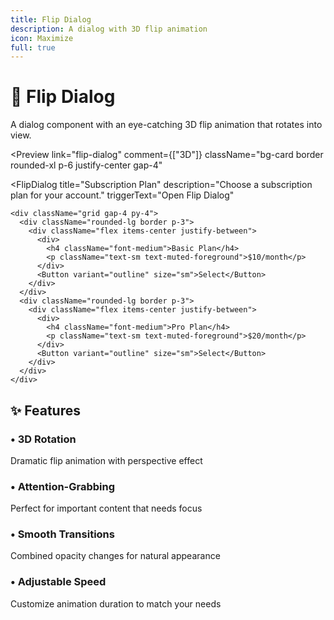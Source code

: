 ```yaml
---
title: Flip Dialog
description: A dialog with 3D flip animation
icon: Maximize
full: true
---
```



# 🔄 Flip Dialog

A dialog component with an eye-catching 3D flip animation that rotates into view.

<Preview
  link="flip-dialog"
  comment={["3D"]}
     className="bg-card border rounded-xl  p-6  justify-center gap-4"

>
  <FlipDialog
    title="Subscription Plan"
    description="Choose a subscription plan for your account."
    triggerText="Open Flip Dialog"
  >
    <div className="grid gap-4 py-4">
      <div className="rounded-lg border p-3">
        <div className="flex items-center justify-between">
          <div>
            <h4 className="font-medium">Basic Plan</h4>
            <p className="text-sm text-muted-foreground">$10/month</p>
          </div>
          <Button variant="outline" size="sm">Select</Button>
        </div>
      </div>
      <div className="rounded-lg border p-3">
        <div className="flex items-center justify-between">
          <div>
            <h4 className="font-medium">Pro Plan</h4>
            <p className="text-sm text-muted-foreground">$20/month</p>
          </div>
          <Button variant="outline" size="sm">Select</Button>
        </div>
      </div>
    </div>
  </FlipDialog>
</Preview>

## ✨ Features

<div className="grid grid-cols-1 md:grid-cols-2 gap-4 mt-6">
  <div className="p-4 rounded-lg border bg-card">
    <h3 className="font-semibold flex items-center gap-2">
      <span className="text-primary">•</span> 3D Rotation
    </h3>
    <p className="mt-2 text-sm text-muted-foreground">
      Dramatic flip animation with perspective effect
    </p>
  </div>
   <div className="p-4 rounded-lg border bg-card">
    <h3 className="flex items-center gap-2 font-semibold">
      <span className="text-primary">•</span> Attention-Grabbing
    </h3>
    <p className="text-muted-foreground mt-2 text-sm">
      Perfect for important content that needs focus
    </p>
  </div>

   <div className="p-4 rounded-lg border bg-card">
    <h3 className="flex items-center gap-2 font-semibold">
      <span className="text-primary">•</span> Smooth Transitions
    </h3>
    <p className="text-muted-foreground mt-2 text-sm">
      Combined opacity changes for natural appearance
    </p>
  </div>

   <div className="p-4 rounded-lg border bg-card">
    <h3 className="font-semibold flex items-center gap-2">
      <span className="text-primary">•</span> Adjustable Speed
    </h3>
    <p className="mt-2 text-sm text-muted-foreground">
      Customize animation duration to match your needs
    </p>
  </div>
</div>

